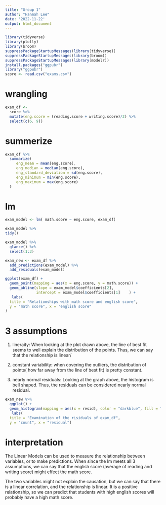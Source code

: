 ```yaml
---
title: "Group 1"
author: "Hannah Lee"
date: '2022-11-22'
output: html_document
---
```


```r
library(tidyverse)
library(plotly)
library(broom)
suppressPackageStartupMessages(library(tidyverse))
suppressPackageStartupMessages(library(broom))
suppressPackageStartupMessages(library(modelr))
install.packages("ggpubr")
library("ggpubr")
score <- read.csv("exams.csv")
```
# wrangling

```r
exam_df <-
  score %>%
  mutate(eng.score = (reading.score + writing.score)/2) %>%
  select(c(6, 9))
```
# summerize
```r
exam_df %>%
  summarize(
     eng_mean = mean(eng.score),
     eng_median = median(eng.score),
     eng_standard_deviation = sd(eng.score),
     eng_minimum = min(eng.score),
     eng_maximum = max(eng.score)
  )
```




# lm


```r
exam_model <- lm( math.score ~ eng.score, exam_df)
```

```r
exam_model %>%
tidy()
```

```r
exam_model %>%
  glance() %>%
  select(1:3)
```

```r
exam_new <- exam_df %>%
  add_predictions(exam_model) %>%
  add_residuals(exam_model)
```



```r
ggplot(exam_df) +
  geom_point(mapping = aes(x = eng.score, y = math.score)) +
  geom_abline(slope = exam_model$coefficients[2],
              intercept = exam_model$coefficients[1]	) +
   labs(
  title = "Relationships with math score and english score",
  y = "math score", x = "english score"
)
```
# 3 assumptions


1. lineraity: When looking at the plot drawn above, the line of best fit seems to well explain the distribution of the points. Thus, we can say that the relationship is linear/

2. constant variability: when covering the outliers, the distribution of points( how far away from the line of best fit) is pretty constant. 

3. nearly normal residuals: Looking at the graph above, the histogram is bell shaped. Thus, the residuals can be considered nearly normal residual.
```r
exam_new %>%
  ggplot() +
  geom_histogram(mapping = aes(x = resid), color = "darkblue", fill = "lightblue",  binwidth = 3.9) +
   labs(
  title = "Examination of the risiduals of exam_df",
  y = "count", x = "residual")

```


# interpretation

The Linear Models can be used to measure the relationship between variables, or to make  predictions.
When since the lm meets all 3 assumptions, we can say that the english score (average of reading and writing score) might effect the math score.

The two variables might not explain the causation, but we can say that there is a linear correlation, and the relationship is linear. It is a positive relationship, so we can predict that students with high english scores will probably have a high math score. 


